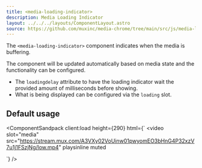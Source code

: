 ```yaml
---
title: <media-loading-indicator>
description: Media Loading Indicator
layout: ../../../layouts/ComponentLayout.astro
source: https://github.com/muxinc/media-chrome/tree/main/src/js/media-loading-indicator.js
---
```



The `<media-loading-indicator>` component indicates when the media is buffering.

The component will be updated automatically based on media state and the functionality can be configured.
- The `loadingdelay` attribute to have the loading indicator wait the provided amount of milliseconds before showing.
- What is being displayed can be configured via the `loading` slot.

## Default usage

<ComponentSandpack
  client:load
  height={290}
  html={`<media-controller>
  <video
    slot="media"
    src="https://stream.mux.com/A3VXy02VoUinw01pwyomEO3bHnG4P32xzV7u1j1FSzjNg/low.mp4"
    playsinline
    muted
  ></video>
  <media-loading-indicator isloading></media-loading-indicator>
</media-controller>`}
/>
